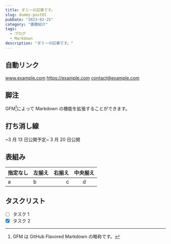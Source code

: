 ```yaml
---
title: ダミーの記事です。
slug: dummy-post01
pubDate: "2023-03-25"
category: "書籍紹介"
tags:
  - ブログ
  - Markdown
description: "ダミーの記事です。"
---
```


## 自動リンク

www.example.com
https://example.com
contact@example.com

## 脚注

GFM[^1]によって Markdown の機能を拡張することができます。

[^1]: GFM は GitHub Flavored Markdown の略称です。

## 打ち消し線

~3 月 13 日公開予定~ 3 月 20 日公開

## 表組み

| 指定なし | 左揃え | 右揃え | 中央揃え |
| -------- | :----- | -----: | :------: |
| a        | b      |      c |    d     |

## タスクリスト

- [ ] タスク 1
- [x] タスク 2
